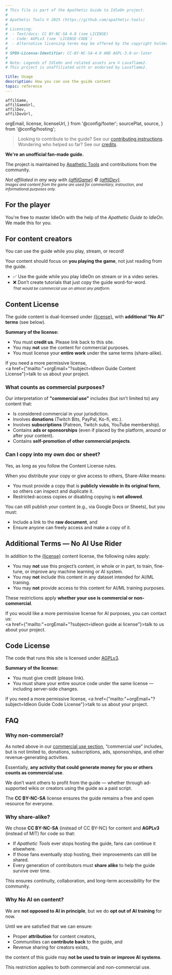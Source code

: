 ```yaml
---
# This file is part of the Apathetic Guide to IdleOn project.
#
# Apathetic Tools © 2025 (https://github.com/apathetic-tools)
#
# Licensing:
#  - Text/docs: CC BY-NC-SA 4.0 (see LICENSE)
#  - Code: AGPLv3 (see `LICENSE-CODE`)
#  - Alternative licensing terms may be offered by the copyright holder.
#
# SPDX-License-Identifier: CC-BY-NC-SA-4.0 AND AGPL-3.0-or-later
#
# Note: Legends of IdleOn and related assets are © Lavaflame2.
# This project is unaffiliated with or endorsed by Lavaflame2.

title: Usage
description: How you can use the guide content
topic: reference
---
```


	affilGame, 
	affilGameUrl, 
	affilDev, 
	affilDevUrl, 	
  orgEmail,
  license, 
	licenseUrl, 
} from '@config/footer';
  sourcePlat,
  source,
} from '@config/hosting';

> Looking to contribute to the guide? See our <a href="/site/contribute/">contributing instructions</a>.  
> Wondering who helped so far? See our <a href="/site/credits/">credits</a>.

**We're an unofficial fan-made guide.**  

The project is maintained by [Apathetic Tools](https://github.com/apathetic-tools) and contributions from the community.  

*Not affiliated in any way with <a href={affilGameUrl} class="text-inherit">{affilGame}</a> &copy; <a href={affilDevUrl} class="text-inherit">{affilDev}</a>.*  
<small>*Images and content from the game are used for commentary, instruction, and informational purposes only.*</small>


## For the player

You're free to master IdleOn with the help of the *Apathetic Guide to IdleOn*.  
We made this for you.


## For content creators

You can use the guide while you play, stream, or record!  

Your content should focus on **you playing the game**, not just reading from the guide.

- ✅ Use the guide while you play IdleOn on stream or in a video series.  
- ❌ Don’t create tutorials that just copy the guide word-for-word. <br /><small>*That would be commercial use on almost any platform.*</small>


## Content License

The guide content is dual-licensed under <a href={licenseUrl}>{license}</a>, with **additional “No AI” terms** (see below).  

**Summary of the license:**
- You must **credit us**. Please link back to this site.  
- You may **not** use the content for commercial purposes.  
- You must license your **entire work** under the same terms (share-alike). 

If you need a more permissive license,  
<a href={"mailto:"+orgEmail+"?subject=Idleon Guide Content License"}>talk to us about your project</a>.


### What counts as commercial purposes?

Our interpretation of **"commercial use"** includes (but isn’t limited to) any content that:

- Is considered commercial in your jurisdiction.  
- Involves **donations** (Twitch Bits, PayPal, Ko-fi, etc.).  
- Involves **subscriptions** (Patreon, Twitch subs, YouTube membership).  
- Contains **ads or sponsorships** (even if placed by the platform, around or after your content).  
- Contains **self-promotion of other commercial projects**.  


### Can I copy into my own doc or sheet?

Yes, as long as you follow the Content License rules.  

When you distribute your copy or give access to others, Share-Alike means:
- You must provide a copy that is **publicly viewable in its original form**, so others can inspect and duplicate it.  
- Restricted-access copies or disabling copying is **not allowed**.  

You can still publish your content (e.g., via Google Docs or Sheets), but you must:
- Include a link to the **raw document**, and  
- Ensure anyone can freely access and make a copy of it.


## Additional Terms — No AI Use Rider

In addition to the <a href={licenseUrl}>{license}</a> content license, the following rules apply:

- You may **not** use this project’s content, in whole or in part, to train, fine-tune, or improve any machine learning or AI system.  
- You may **not** include this content in any dataset intended for AI/ML training.  
- You may **not** provide access to this content for AI/ML training purposes.  

These restrictions apply **whether your use is commercial or non-commercial**.  

If you would like a more permissive license for AI purposes, you can contact us:  
<a href={"mailto:"+orgEmail+"?subject=idleon guide ai license"}>talk to us about your project</a>.


## Code License

The code that runs this site is licensed under <a href="https://www.gnu.org/licenses/agpl-3.0.en.html">AGPLv3</a>.  

**Summary of the license:**
- You must give credit (please link).  
- You must share your entire source code under the same license — including server-side changes.  

If you need a more permissive license, <a href={"mailto:"+orgEmail+"?subject=Idleon Guide Code License"}>talk to us about your project</a>.

## FAQ

### Why non-commercial?

As noted above in our [commercial use section](#what-counts-as-commercial-purposes), “commercial use” includes, but is not limited to, donations, subscriptions, ads, sponsorships, and other revenue-generating activities.  

Essentially, **any activity that could generate money for you or others counts as commercial use**.  

We don’t want others to profit from the guide — whether through ad-supported wikis or creators using the guide as a paid script.  

The **CC BY-NC-SA** license ensures the guide remains a free and open resource for everyone.


### Why share-alike?

We chose **CC BY-NC-SA** (instead of CC BY-NC) for content and **AGPLv3** (instead of MIT) for code so that:

- If *Apathetic Tools* ever stops hosting the guide, fans can continue it elsewhere.  
- If those fans eventually stop hosting, their improvements can still be shared.  
- Every generation of contributors must **share alike** to help the guide survive over time.

This ensures continuity, collaboration, and long-term accessibility for the community.


### Why No AI on content?

We are **not opposed to AI in principle**, but we do **opt out of AI training** for now.  

Until we are satisfied that we can ensure:

- Proper **attribution** for content creators,  
- Communities can **contribute back** to the guide, and  
- Revenue sharing for creators exists,  

the content of this guide may **not be used to train or improve AI systems**.  

This restriction applies to both commercial and non-commercial use.
